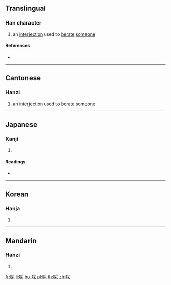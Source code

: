 ==Translingual==

===Han character===
{{Han char|rn=30|rad=口|as=08|sn=11|four=62094|canj=RBD|ids=⿰口采}}

# {{lb|mul|Cantonese}} an [[interjection]] used to [[berate]] [[someone]]

====References====
* {{Han ref|kx=0195.050|dkj=03809|dj=0416.060|hdz=10643.140|uh=554B|ud=21835|bh=D4AA|bd=54442}}

----

==Cantonese==

===Hanzi===
{{yue-hanzi|jyut=[[coi1]]|y=choi1}}

# an [[interjection]] used to [[berate]] [[someone]]

----

==Japanese==

===Kanji===
{{ja-kanji|grade=|rs=口08}}

# {{defn|lang=ja|sort=口08}}

====Readings====
* {{ja-readings|on=[[きょう]] (kyō), [[けき]] (keki), [[きゃく]] (kyaku), [[さい]] (sai)|kun=[[かまびすしい]] (kamabisushii), [[おおきい]] (ookii)}}

----

==Korean==

===Hanja===
{{ko-hanja|hangeul=[[교]], [[효]]|rv=gyo, hyo|mr=kyo, hyo}}

# {{defn|lang=ko|sort=口08}}

----

==Mandarin==

===Hanzi===
{{cmn-hanzi|pin=[[xiāo]] ([[xiao1]])|wg=hsiao<sup>1</sup>}}

# {{defn|lang=cmn|sort=口08}}

[[fr:啋]]
[[li:啋]]
[[hu:啋]]
[[pl:啋]]
[[th:啋]]
[[zh:啋]]
